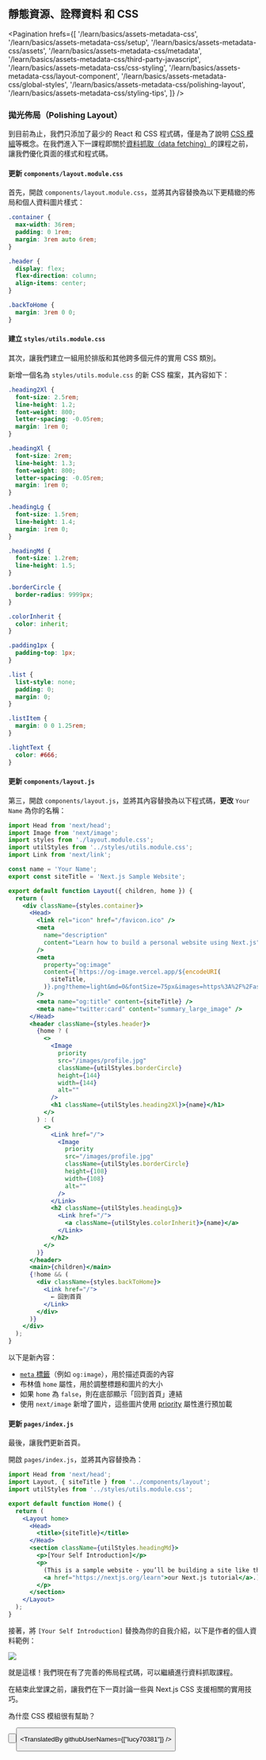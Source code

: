 
## 靜態資源、詮釋資料 和 CSS

<Pagination
  hrefs={[
    '/learn/basics/assets-metadata-css',
    '/learn/basics/assets-metadata-css/setup',
    '/learn/basics/assets-metadata-css/assets',
    '/learn/basics/assets-metadata-css/metadata',
    '/learn/basics/assets-metadata-css/third-party-javascript',
    '/learn/basics/assets-metadata-css/css-styling',
    '/learn/basics/assets-metadata-css/layout-component',
    '/learn/basics/assets-metadata-css/global-styles',
    '/learn/basics/assets-metadata-css/polishing-layout',
    '/learn/basics/assets-metadata-css/styling-tips',
  ]}
/>

### 拋光佈局（Polishing Layout）

到目前為止，我們只添加了最少的 React 和 CSS 程式碼，僅是為了說明 <a href="/docs/basic-features/built-in-css-support#adding-component-level-css" target="_blank">CSS 模組</a>等概念。在我們進入下一課程即關於<a href="/docs/basic-features/data-fetching/overview" target="_blank">資料抓取（data fetching）</a>的課程之前，讓我們優化頁面的樣式和程式碼。

#### 更新 `components/layout.module.css`

首先，開啟 `components/layout.module.css`，並將其內容替換為以下更精緻的佈局和個人資料圖片樣式：

```css
.container {
  max-width: 36rem;
  padding: 0 1rem;
  margin: 3rem auto 6rem;
}

.header {
  display: flex;
  flex-direction: column;
  align-items: center;
}

.backToHome {
  margin: 3rem 0 0;
}
```

#### 建立 `styles/utils.module.css`

其次，讓我們建立一組用於排版和其他跨多個元件的實用 CSS 類別。

新增一個名為 `styles/utils.module.css` 的新 CSS 檔案，其內容如下：

```css
.heading2Xl {
  font-size: 2.5rem;
  line-height: 1.2;
  font-weight: 800;
  letter-spacing: -0.05rem;
  margin: 1rem 0;
}

.headingXl {
  font-size: 2rem;
  line-height: 1.3;
  font-weight: 800;
  letter-spacing: -0.05rem;
  margin: 1rem 0;
}

.headingLg {
  font-size: 1.5rem;
  line-height: 1.4;
  margin: 1rem 0;
}

.headingMd {
  font-size: 1.2rem;
  line-height: 1.5;
}

.borderCircle {
  border-radius: 9999px;
}

.colorInherit {
  color: inherit;
}

.padding1px {
  padding-top: 1px;
}

.list {
  list-style: none;
  padding: 0;
  margin: 0;
}

.listItem {
  margin: 0 0 1.25rem;
}

.lightText {
  color: #666;
}
```

#### 更新 `components/layout.js`

第三，開啟 `components/layout.js`，並將其內容替換為以下程式碼，**更改** `Your Name` 為你的名稱：

```jsx
import Head from 'next/head';
import Image from 'next/image';
import styles from './layout.module.css';
import utilStyles from '../styles/utils.module.css';
import Link from 'next/link';

const name = 'Your Name';
export const siteTitle = 'Next.js Sample Website';

export default function Layout({ children, home }) {
  return (
    <div className={styles.container}>
      <Head>
        <link rel="icon" href="/favicon.ico" />
        <meta
          name="description"
          content="Learn how to build a personal website using Next.js"
        />
        <meta
          property="og:image"
          content={`https://og-image.vercel.app/${encodeURI(
            siteTitle,
          )}.png?theme=light&md=0&fontSize=75px&images=https%3A%2F%2Fassets.vercel.com%2Fimage%2Fupload%2Ffront%2Fassets%2Fdesign%2Fnextjs-black-logo.svg`}
        />
        <meta name="og:title" content={siteTitle} />
        <meta name="twitter:card" content="summary_large_image" />
      </Head>
      <header className={styles.header}>
        {home ? (
          <>
            <Image
              priority
              src="/images/profile.jpg"
              className={utilStyles.borderCircle}
              height={144}
              width={144}
              alt=""
            />
            <h1 className={utilStyles.heading2Xl}>{name}</h1>
          </>
        ) : (
          <>
            <Link href="/">
              <Image
                priority
                src="/images/profile.jpg"
                className={utilStyles.borderCircle}
                height={108}
                width={108}
                alt=""
              />
            </Link>
            <h2 className={utilStyles.headingLg}>
              <Link href="/">
                <a className={utilStyles.colorInherit}>{name}</a>
              </Link>
            </h2>
          </>
        )}
      </header>
      <main>{children}</main>
      {!home && (
        <div className={styles.backToHome}>
          <Link href="/">
            ← 回到首頁
          </Link>
        </div>
      )}
    </div>
  );
}
```

以下是新內容：

- <a href="https://en.wikipedia.org/wiki/Meta_element" className="link-code" target="_blank">`meta` 標籤</a>（例如 `og:image`），用於描述頁面的內容
- 布林值 `home` 屬性，用於調整標題和圖片的大小
- 如果 `home` 為 `false`，則在底部顯示「回到首頁」連結
- 使用 `next/image` 新增了圖片，這些圖片使用 <a href="/docs/api-reference/next/image#priority" target="_blank">priority</a> 屬性進行預加載

#### 更新 `pages/index.js`

最後，讓我們更新首頁。

開啟 `pages/index.js`，並將其內容替換為：

```jsx
import Head from 'next/head';
import Layout, { siteTitle } from '../components/layout';
import utilStyles from '../styles/utils.module.css';

export default function Home() {
  return (
    <Layout home>
      <Head>
        <title>{siteTitle}</title>
      </Head>
      <section className={utilStyles.headingMd}>
        <p>[Your Self Introduction]</p>
        <p>
          (This is a sample website - you’ll be building a site like this on{' '}
          <a href="https://nextjs.org/learn">our Next.js tutorial</a>.)
        </p>
      </section>
    </Layout>
  );
}
```

接著，將 `[Your Self Introduction]` 替換為你的自我介紹，以下是作者的個人資料範例：

![](https://nextjs.org/static/images/learn/assets-metadata-css/example.png)

就是這樣！我們現在有了完善的佈局程式碼，可以繼續進行資料抓取課程。

在結束此堂課之前，讓我們在下一頁討論一些與 Next.js CSS 支援相關的實用技巧。

<Quiz>
  <QuizHeading type={QuizType.quickReview}>
    為什麼 CSS 模組很有幫助？
  </QuizHeading>
  <QuizOptionGroup>
    <QuizOption text="它們可以自動修復任何跨瀏覽器的問題" />
    <QuizOption text="它們在元件階層中對樣式進行範圍的限制" isCorrect />
  </QuizOptionGroup>
</Quiz>

<Button
  content="← 返回上一頁"
  url="/learn/basics/assets-metadata-css/global-styles"
  basicStyle="text-white bg-[#0070f3]"
  hoverStyle="hover:opacity-90"
/>

<Button
  content="前往下一頁 →"
  url="/learn/basics/assets-metadata-css/styling-tips"
  basicStyle="text-white bg-[#0070f3]"
  hoverStyle="hover:opacity-90"
/>

<TranslatedBy githubUserNames={["lucy70381"]} />

